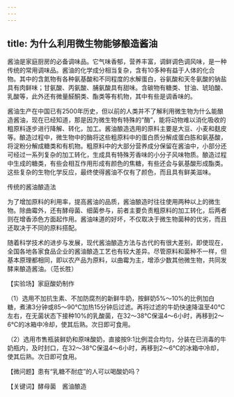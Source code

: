 ```yaml
---
---
---
```

title: 为什么利用微生物能够酿造酱油
---




酱油是家庭厨房的必备调味品。它气味香郁，营养丰富，调鲜调色调风味，是一种传统的常用调味品。酱油的化学成分相当复杂，含有10多种有益于人体的化合物。其中的含氮物有各种氨基酸和不同程度的水解蛋白，谷氨酸和天冬氨酸的钠盐具有肉鲜味；甘氨酸、丙氨酸、脯氨酸具有甜味。含碳物有糖类、甘油、琥珀酸、乳酸等，此外还有微量醛酮类、酯类等有机物，其中有些是调香味的。



酱油生产在中国已有2500年历史，但以前的人类并不了解利用微生物为什么能酿造酱油，现在已经知道，那是因为微生物有特殊的“酶”，能将动物难以消化吸收的粗原料逐步进行降解、转化，加工。酱油酿造选用的原料主要是大豆、小麦和麸皮等。酿造过程中，微生物中的酶将这些粗原料中的蛋白质分解成蛋白胨和氨基酸，将淀粉分解成糖类和有机物。粗原料中的大部分营养成分保留在酱油中，小部分还可经过一系列复杂的加工转化，生成具有特殊芳香味的小分子风味物质。酿造过程中生成的糖类，有些会相互作用形成有颜色的焦糖，有些还会与氨基酸形成酯类。这些复杂的生物化学反应，最终使得酱油不仅有了颜色，而且具有鲜美滋味。

传统的酱油酿造法



为了增加原料的利用率，提高酱油的品质，酱油酿造时往往使用两种以上的微生物。除曲霉外，还有酵母菌、细菌参与，前者主要负责粗原料的加工转化，后两者则在增香添色方面起作用。酱油味道的好坏，不仅取决于微生物菌种的优劣，而且还取决于不同的原料搭配。

随着科学技术的进步与发展，现代酱油酿造方法与古代的有很大差别，即使现在，全国各地各家食品企业的酱油酿造工艺也有较大差异。尽管原料和菌种不一样，但基本原理都相同，即以农产品为原料，以曲霉为主，增添少数其他微生物，共同发酵来酿造酱油。（范长胜）





【实验场】家庭酸奶制作

（1）选用不加抗生素、不加防腐剂的新鲜牛奶，按鲜奶5%～10%的比例加白糖，煮沸3分钟或85～90℃加热15分钟后过滤。再将过滤的牛奶快速降温至40℃左右，在无菌状态下接种10%的乳酸菌，在32～38℃保温4～6小时，再移到2～6℃的冰箱中冷却，使其后熟。次日即可食用。

（2）选用市售瓶装鲜奶和原味酸奶，直接按9:1比例混合均匀，分装在已消毒的牛奶瓶内，及时封口，在32～38℃保温4～6小时，再移到2～6℃的冰箱中冷却，使其后熟。次日即可食用。

【微问题】患有“乳糖不耐症”的人可以喝酸奶吗？

【关键词】酵母菌　酱油酿造